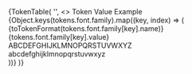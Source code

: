 
<PageSection title="Font family" isHeader>
  {TokenTable(
    '',
    <>
      <thead>
        <tr>
          <th style={{ width: '33%' }}>Token</th>
          <th style={{ width: '33%' }}>Value</th>
          <th style={{ width: '36%' }}>Example</th>
        </tr>
      </thead>
      <tbody>
        {Object.keys(tokens.font.family).map((key, index) => (
          <tr key={index}>
            <td>{toTokenFormat(tokens.font.family[key].name)}</td>
            <td>{tokens.font.family[key].value}</td>
            <td>
              <div
                style={{
                  fontFamily: tokens.font.family[key].value,
                  fontSize: '1.5rem',
                  lineHeight: 'normal',
                }}
              >
                ABCDEFGHIJKLMNOPQRSTUVWXYZ
              </div>
              <div
                style={{
                  fontFamily: tokens.font.family[key].value,
                  fontSize: '1.5rem',
                  lineHeight: 'normal',
                }}
              >
                abcdefghijklmnopqrstuvwxyz
              </div>
            </td>
          </tr>
        ))}
      </tbody>
    </>
  )}
</PageSection>
